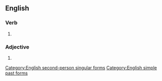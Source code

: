 ==English==

===Verb===
{{infl|en}}

# {{archaic}} {{form of|Second-person singular simple past of|may}}

===Adjective===
{{infl|en}}

# {{superlative of|might}}

[[Category:English second-person singular forms]]
[[Category:English simple past forms]]